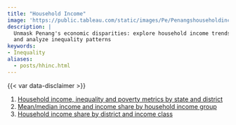 ```yaml
---
title: "Household Income"
image: 'https://public.tableau.com/static/images/Pe/Penangshouseholdincome/Householdincome/1.png'
description: |
  Unmask Penang's economic disparities: explore household income trends
  and analyze inequality patterns
keywords: 
- Inequality
aliases:
  - posts/hhinc.html
---
```


::: {.dashboard}
```{=html}
<script type='module' src='https://public.tableau.com/javascripts/api/tableau.embedding.3.latest.min.js'></script>
<tableau-viz id='tableau-viz' 
    src='https://public.tableau.com/views/Penangshouseholdincome/Householdincome' 
    width='1000' height='850' toolbar='bottom' >
  <custom-parameter name=":showShareOptions" value="false"></custom-parameter>
</tableau-viz>
```
:::

::: {.callout-important icon="false" collapse="true" title="Download data"}
{{< var data-disclaimer >}}

1.  [Household income, inequality and poverty metrics by state and district](https://docs.google.com/spreadsheets/d/e/2PACX-1vQnkVj7bQIJIK7b_FTq5zNsrTCSY9g2LGt5Q0byAQkC_ZYOJDKmZReYHshxO4OdleBmmwzAHR1rPuNt/pub?gid=2071777810&single=true&output=csv)
2.  [Mean/median income and income share by household income group](https://docs.google.com/spreadsheets/d/e/2PACX-1vT-_HsvzUxvcYnZ95e8MJE8lXZI0JYlSx_gK2JepjnVHTzBrQuB1cgN3kOIeAkBY_aq7dSaH6ThIs9H/pub?gid=480929340&single=true&output=csv)
3.  [Household income share by district and income class](https://docs.google.com/spreadsheets/d/e/2PACX-1vSWtNz-IQ39PQkxQQx8ezuEIO4JGnqqksHFMmdXeT0HJsME26ZnJpRgoahAq4Km5Soe9gD8_SxpZkM1/pub?gid=1294274604&single=true&output=csv)
:::
